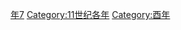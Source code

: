 {{Catnav|頁面分類|历史|歷史時代|年|11世纪各年}}
{{Commons category|1057}}

[[Category:1050年代|年7]]
[[Category:11世纪各年|Category:11世纪各年]]
[[Category:酉年|Category:酉年]]